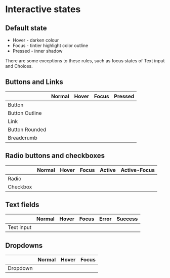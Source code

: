 
<Meta title="Styles/Interactive states" />

# Interactive states

## Default state
- Hover - darken colour
- Focus - tintier highlight color outline
- Pressed - inner shadow

There are some exceptions to these rules, such as focus states of Text input and Choices.

## Buttons and Links

|   |  Normal |  Hover |  Focus |  Pressed |
|---|---|---|---|---|
|  Button |   |   |   |   |
|  Button Outline |   |   |   |   |
| Link  |   |   |   |   |
| Button Rounded  |   |   |   |   |
| Breadcrumb  |   |   |   |   |


## Radio buttons and checkboxes

|   |  Normal |  Hover |  Focus |  Active | Active-Focus |
|---|---|---|---|---|---|
|  Radio |   |   |   |   |   |
|  Checkbox |   |   |   |   |   |

## Text fields

|   |  Normal |  Hover |  Focus |  Error | Success |
|---|---|---|---|---|---|
|  Text input |   |   |   |   |   |

## Dropdowns

|   |  Normal |  Hover |  Focus | 
|---|---|---|---|
|  Dropdown |   |   |   |
